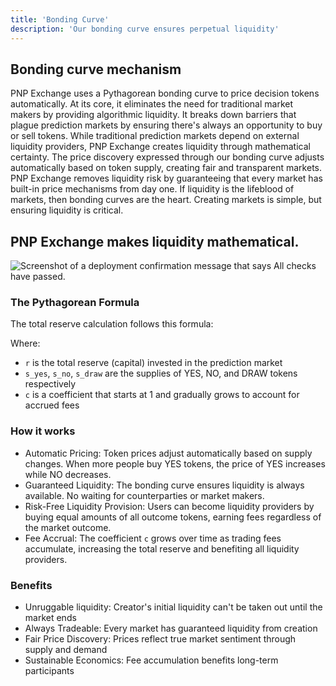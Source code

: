 ```yaml
---
title: 'Bonding Curve'
description: 'Our bonding curve ensures perpetual liquidity'
---
```


## Bonding curve mechanism

PNP Exchange uses a Pythagorean bonding curve to price decision tokens automatically.
At its core, it eliminates the need for traditional market makers by providing algorithmic liquidity.
It breaks down barriers that plague prediction markets by ensuring there's always an opportunity to buy or sell tokens.
While traditional prediction markets depend on external liquidity providers, PNP Exchange creates liquidity through mathematical certainty.
The price discovery expressed through our bonding curve adjusts automatically based on token supply, creating fair and transparent markets.
PNP Exchange removes liquidity risk by guaranteeing that every market has built-in price mechanisms from day one.
If liquidity is the lifeblood of markets, then bonding curves are the heart.
Creating markets is simple, but ensuring liquidity is critical.


## PNP Exchange makes liquidity mathematical.

<Frame>
  <img src="/images/SS2.png" alt="Screenshot of a deployment confirmation message that says All checks have passed." style={{ borderRadius: '0.5rem' }} />
</Frame>


### The Pythagorean Formula

The total reserve calculation follows this formula:


Where:
- `r` is the total reserve (capital) invested in the prediction market
- `s_yes`, `s_no`, `s_draw` are the supplies of YES, NO, and DRAW tokens respectively
- `c` is a coefficient that starts at 1 and gradually grows to account for accrued fees

### How it works

- Automatic Pricing: Token prices adjust automatically based on supply changes. When more people buy YES tokens, the price of YES increases while NO decreases.
- Guaranteed Liquidity: The bonding curve ensures liquidity is always available. No waiting for counterparties or market makers.
- Risk-Free Liquidity Provision: Users can become liquidity providers by buying equal amounts of all outcome tokens, earning fees regardless of the market outcome.
- Fee Accrual: The coefficient `c` grows over time as trading fees accumulate, increasing the total reserve and benefiting all liquidity providers.

### Benefits

- Unruggable liquidity: Creator's initial liquidity can't be taken out until the market ends
- Always Tradeable: Every market has guaranteed liquidity from creation
- Fair Price Discovery: Prices reflect true market sentiment through supply and demand
- Sustainable Economics: Fee accumulation benefits long-term participants